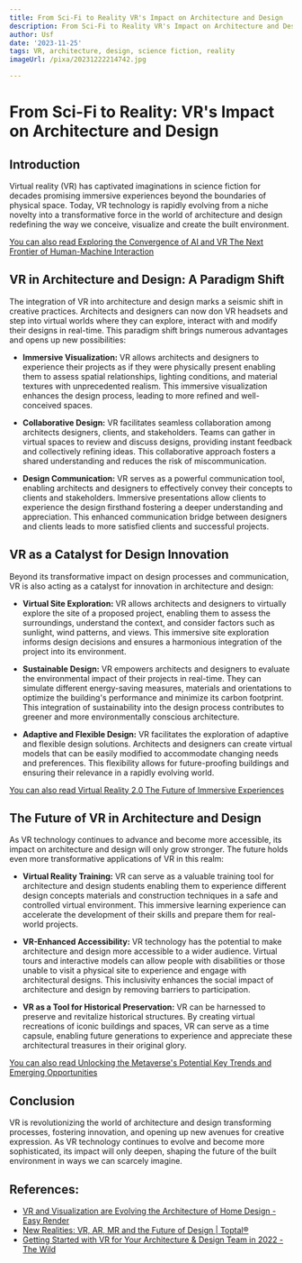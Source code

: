 ```yaml
---
title: From Sci-Fi to Reality VR's Impact on Architecture and Design
description: From Sci-Fi to Reality VR's Impact on Architecture and Design
author: Usf
date: '2023-11-25'
tags: VR, architecture, design, science fiction, reality
imageUrl: /pixa/20231222214742.jpg

---
```

# From Sci-Fi to Reality: VR's Impact on Architecture and Design

##  Introduction

Virtual reality  (VR) has captivated imaginations in science fiction for decades promising immersive experiences beyond  the boundaries of physical space. Today,  VR technology  is rapidly evolving  from a niche novelty into a transformative force in  the world of architecture and design redefining the  way we conceive, visualize and create the built  environment.

[You  can also read Exploring the Convergence of  AI and VR The Next Frontier of Human-Machine  Interaction](Exploring%20the%20Convergence%20of%20AI%20and%20VR%20The%20Next%20Frontier%20of%20Human-Machine%20Interaction)


## VR in Architecture and Design: A Paradigm Shift

The integration  of VR into architecture and design marks  a  seismic shift in creative  practices. Architects and designers can now don VR headsets and step into virtual worlds  where they can explore, interact  with and modify their designs in real-time. This paradigm shift  brings numerous advantages and opens up  new possibilities:

* **Immersive Visualization:** VR allows architects and designers  to experience their projects as if they were physically  present enabling them to assess spatial relationships, lighting conditions, and material textures with unprecedented realism. This immersive visualization enhances the design  process, leading to more refined  and well-conceived spaces.


* **Collaborative Design:** VR facilitates seamless collaboration among architects designers, clients,  and stakeholders. Teams can gather  in virtual spaces to review and discuss designs, providing instant feedback and collectively  refining ideas. This collaborative approach fosters a shared understanding  and  reduces the risk of miscommunication.


* **Design Communication:** VR serves as a powerful communication tool, enabling architects and  designers to effectively convey their concepts to clients and stakeholders. Immersive presentations allow clients  to experience the design firsthand fostering a deeper  understanding and appreciation. This enhanced communication bridge between designers and clients leads to more satisfied clients and successful projects.


## VR as a Catalyst for Design Innovation

Beyond its transformative impact on design processes and communication, VR is  also acting as a catalyst for  innovation in architecture and design:

* **Virtual Site Exploration:** VR allows architects and designers to virtually explore the site  of a proposed project, enabling them to assess the surroundings,  understand the context, and consider  factors such as sunlight, wind patterns, and views. This immersive site exploration informs design  decisions and ensures  a harmonious integration of the project into its environment.


* **Sustainable  Design:** VR empowers architects and designers to evaluate the environmental impact of  their projects in real-time. They can simulate different energy-saving measures, materials and orientations to optimize the building's performance and minimize  its carbon footprint. This integration of sustainability into  the design process contributes to greener and  more environmentally conscious architecture.


* **Adaptive  and Flexible Design:** VR facilitates the exploration of adaptive and flexible design solutions. Architects and designers can create  virtual models that can be easily modified to accommodate  changing needs and preferences. This flexibility allows for future-proofing buildings and  ensuring  their relevance in a rapidly evolving world.


[You  can  also  read Virtual Reality 2.0 The Future  of Immersive  Experiences](Virtual%20Reality%202.0%20The%20Future%20of%20Immersive%20Experiences)


##  The Future of VR in Architecture and  Design

As VR technology continues to advance and become more accessible, its impact on architecture and design will only grow stronger. The future holds even more transformative applications of VR in this realm:

* **Virtual  Reality Training:** VR can serve as a valuable training tool for architecture and design  students enabling them to experience different design concepts materials and construction techniques  in a safe and controlled virtual environment. This immersive learning experience can  accelerate the development of their skills and prepare them for real-world  projects.


* **VR-Enhanced Accessibility:** VR technology has the potential  to make architecture and design more accessible to a  wider audience.  Virtual tours  and interactive models can allow people with disabilities or those unable to visit a physical site  to experience and engage with architectural designs. This  inclusivity enhances the  social impact of architecture and design by removing barriers to participation.


* **VR as a Tool for Historical  Preservation:**  VR can be harnessed to preserve and revitalize historical structures. By creating virtual recreations of iconic buildings and spaces, VR can serve as a time capsule, enabling future generations to experience and appreciate these architectural treasures in their original glory.


[You can also read Unlocking the Metaverse's Potential Key Trends and Emerging Opportunities](Unlocking%20the%20Metaverse%27s%20Potential%20Key%20Trends%20and%20Emerging%20Opportunities)


## Conclusion

VR is revolutionizing the world of  architecture and design transforming processes, fostering innovation, and opening up new avenues for creative expression. As VR technology continues to evolve and become more sophisticated, its impact will only deepen, shaping the future of the built  environment in ways we can scarcely imagine.

## References:
- [VR and Visualization are Evolving the Architecture of Home Design - Easy Render](https://www.easyrender.com/a/vr-and-visualization-are-evolving-the-architecture-of-home-design)
- [New Realities: VR, AR, MR and the Future of Design | Toptal®](https://www.toptal.com/designers/product-design/vr-ar-mr-the-future-of-design)
- [Getting Started with VR for Your Architecture & Design Team in 2022 - The Wild](https://thewild.com/blog/architect-getting-started-with-vr)
